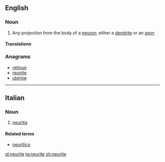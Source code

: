 ==English==

===Noun===
{{wikipedia}}
{{en-noun}}

# {{context|neuroanatomy|lang=en}} Any projection from the body of a [[neuron]]; either a [[dendrite]] or an [[axon]]

====Translations====
{{trans-top|any projection from the body of a neuron}}
{{trans-mid}}
{{trans-bottom}}

===Anagrams===
* [[retinue#English|retinue]]
* [[reunite#English|reunite]]
* [[uterine#English|uterine]]

----
==Italian==

===Noun===
{{it-noun|f}}

# {{context|pathology|lang=it}} [[neuritis]]

====Related terms====
* [[neuritico]]

[[gl:neurite]]
[[ta:neurite]]
[[zh:neurite]]